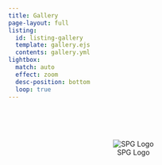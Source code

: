```yaml
---
title: Gallery
page-layout: full
listing:
  id: listing-gallery
  template: gallery.ejs
  contents: gallery.yml
lightbox:
  match: auto
  effect: zoom
  desc-position: bottom
  loop: true
---
```


::: {#listing-gallery}
:::


<br>
<br>
<br>

<div style="text-align: center;">
![SPG Logo](../logo/SPG_Pendant_Transparent_RGB_Small.png){.lightbox .shrink-img}
</div>

